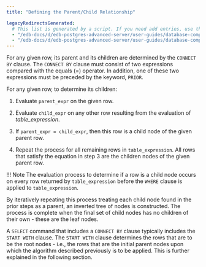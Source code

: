 ```yaml
---
title: "Defining the Parent/Child Relationship"

legacyRedirectsGenerated:
  # This list is generated by a script. If you need add entries, use the `legacyRedirects` key.
  - "/edb-docs/d/edb-postgres-advanced-server/user-guides/database-compatibility-for-oracle-developers-guide/13/defining_the_parent_child_relationship.html"
  - "/edb-docs/d/edb-postgres-advanced-server/user-guides/database-compatibility-for-oracle-developers-guide/latest/defining_the_parent_child_relationship.html"
---
```


<div id="defining_the_parent_child_relationship" class="registered_link"></div>

For any given row, its parent and its children are determined by the `CONNECT BY` clause. The `CONNECT BY` clause must consist of two expressions compared with the equals (=) operator. In addition, one of these two expressions must be preceded by the keyword, `PRIOR`.

For any given row, to determine its children:

1.  Evaluate `parent_expr` on the given row.

2.  Evaluate `child_expr` on any other row resulting from the evaluation of *table_expression*.

3.  If `parent_expr = child_expr`, then this row is a child node of the given parent row.

4.  Repeat the process for all remaining rows in `table_expression`. All rows that satisfy the equation in step 3 are the children nodes of the given parent row.

!!! Note
    The evaluation process to determine if a row is a child node occurs on every row returned by `table_expression` before the `WHERE` clause is applied to `table_expression`.

By iteratively repeating this process treating each child node found in the prior steps as a parent, an inverted tree of nodes is constructed. The process is complete when the final set of child nodes has no children of their own - these are the leaf nodes.

A `SELECT` command that includes a `CONNECT BY` clause typically includes the `START WITH` clause. The `START WITH` clause determines the rows that are to be the root nodes - i.e., the rows that are the initial parent nodes upon which the algorithm described previously is to be applied. This is further explained in the following section.
